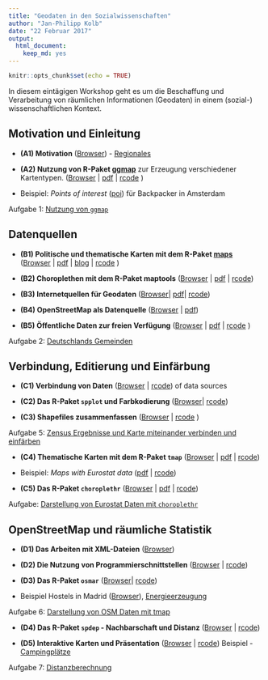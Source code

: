 ```yaml
---
title: "Geodaten in den Sozialwissenschaften"
author: "Jan-Philipp Kolb"
date: "22 Februar 2017"
output: 
  html_document: 
    keep_md: yes
---
```


```r
knitr::opts_chunk$set(echo = TRUE)
```

In diesem eintägigen Workshop geht es um die Beschaffung und Verarbeitung von räumlichen Informationen (Geodaten) in einem (sozial-) wissenschaftlichen Kontext.

Motivation und Einleitung
---------------------

- __(A1) Motivation__ ([Browser](https://github.com/Japhilko/GeoData/blob/master/2017/slides/Einleitung.md)) - [Regionales](http://rpubs.com/Japhilko82/OpenStreetMap_Mannheim)

- __(A2) Nutzung von R-Paket [ggmap](http://journal.r-project.org/archive/2013-1/kahle-wickham.pdf)__ zur Erzeugung verschiedener Kartentypen. ([Browser](https://github.com/Japhilko/GeoData/blob/master/2017/slides/ggmap.md) | [pdf](https://github.com/Japhilko/GeoData/blob/master/2016/slides/ggmap.pdf) | [rcode](https://raw.githubusercontent.com/Japhilko/GeoData/master/2016/rcode/slidesB1_ggmap.R) )

- Beispiel: *Points of interest* ([poi](https://rpossib.wordpress.com/2015/09/15/points-of-interest-for-backpackers/)) für Backpacker in Amsterdam

Aufgabe 1: [Nutzung von  `ggmap`](https://github.com/Japhilko/GeoData/blob/master/2017/tutorial/Aufgabe_Nutzung_ggmap.Rmd)

Datenquellen
---------------------

- __(B1) Politische und thematische Karten mit dem R-Paket [maps](https://cran.r-project.org/web/packages/maps/index.html)__ ([Browser ](https://github.com/Japhilko/GeoData/blob/master/2016/slides/maps.md) |  [pdf](https://github.com/Japhilko/GeoData/blob/master/2016/slides/maps.pdf) | [blog](https://rpossib.wordpress.com/2015/09/18/political-maps-with-r/) | [rcode](https://raw.githubusercontent.com/Japhilko/GeoData/master/2016/rcode/slidesC1_maps.R) )

- __(B2) Choroplethen mit dem R-Paket maptools__ ([Browser](https://github.com/Japhilko/GeoData/blob/master/2016/slides/maptools.md) | [pdf](https://github.com/Japhilko/GeoData/blob/master/2016/slides/maptools.pdf)
| [rcode](https://raw.githubusercontent.com/Japhilko/GeoData/master/2016/rcode/slidesC2_maptools.R))

- __(B3) Internetquellen für Geodaten__ ([Browser](https://github.com/Japhilko/GeoData/blob/master/2016/slides/polygonSources.md)| [pdf](https://github.com/Japhilko/GeoData/blob/master/2016/slides/polygonSources.pdf)|
[rcode](https://raw.githubusercontent.com/Japhilko/GeoData/master/2016/rcode/slidesC3_polygonSources.R))

- __(B4) OpenStreetMap als Datenquelle__ ([Browser](https://github.com/Japhilko/GeoData/blob/master/2016/slides/osm_data.md) |
[pdf](https://github.com/Japhilko/GeoData/blob/master/2016/slides/osm_data.pdf))

- __(B5) Öffentliche Daten zur freien Verfügung__  ([Browser](https://github.com/Japhilko/GeoData/blob/master/2016/slides/DataPUF.md) | 
[pdf](https://github.com/Japhilko/GeoData/blob/master/2016/slides/DataPUF.pdf) |
[rcode](https://raw.githubusercontent.com/Japhilko/GeoData/master/2016/rcode/slidesD2_DataPUF.R)
)

Aufgabe 2: [Deutschlands Gemeinden](https://github.com/Japhilko/GeoData/blob/master/2016/tutorial/Aufgabe_Zensus_Ergebnisse.md)


Verbindung, Editierung und Einfärbung
---------------------

- __(C1) Verbindung von Daten__ ([Browser](https://github.com/Japhilko/GeoData/blob/master/2016/slides/Matching.md) |
[rcode](https://raw.githubusercontent.com/Japhilko/GeoData/master/2016/rcode/slidesE1_Matching.R))
of data sources

- __(C2) Das R-Paket `spplot` und Farbkodierung__  ([Browser](https://github.com/Japhilko/GeoData/blob/master/2016/slides/spplot.md)| 
[rcode](https://raw.githubusercontent.com/Japhilko/GeoData/master/2016/rcode/slidesE2_spplot.R))

- __(C3) Shapefiles zusammenfassen__ ([Browser](https://github.com/Japhilko/GeoData/blob/master/2016/slides/BeispielONB.md) | 
[rcode](https://raw.githubusercontent.com/Japhilko/GeoData/master/2016/rcode/slidesE3_CombineShapefiles.R)
)


Aufgabe 5: [Zensus Ergebnisse und Karte miteinander verbinden und einfärben](https://github.com/Japhilko/GeoData/blob/master/2016/tutorial/Aufgabe_Verbindung.Rmd)

- __(C4) Thematische Karten mit dem R-Paket `tmap`__ 
([Browser](https://github.com/Japhilko/GeoData/blob/master/2016/slides/tmap.md) | 
[pdf](https://github.com/Japhilko/GeoData/blob/master/2016/slides/tmap.pdf) |
[rcode](https://raw.githubusercontent.com/Japhilko/GeoData/master/2016/rcode/slidesF1_tmap.R))

- Beispiel: *Maps with Eurostat data* ([pdf](https://github.com/Japhilko/GeoData/blob/master/2015/slides/eurostatMapsR.pdf) | [rcode](https://raw.githubusercontent.com/Japhilko/GeoData/master/2015/rcode/SpatMA_EurostatMaps.R))

- __(C5) Das R-Paket `choroplethr`__ ([Browser](https://github.com/Japhilko/GeoData/blob/master/2016/slides/Choroplethr.md) | 
[pdf](https://github.com/Japhilko/GeoData/blob/master/2016/slides/Choroplethr.pdf) | 
[rcode](https://raw.githubusercontent.com/Japhilko/GeoData/master/2016/rcode/slidesF2_choroplethr.R))


Aufgabe: [Darstellung von Eurostat Daten mit `choroplethr`](https://github.com/Japhilko/GeoData/blob/master/2016/tutorial/Aufgabe_choroplethr.Rmd)


OpenStreetMap und räumliche Statistik
---------------------

- __(D1) Das Arbeiten mit XML-Dateien__ ([Browser](https://github.com/Japhilko/GeoData/blob/master/2017/slides/OpenStreetMap.md))

- __(D2) Die Nutzung von Programmierschnittstellen__ ([Browser](https://github.com/Japhilko/GeoData/blob/master/2016/slides/UsageAPI.md) | 
[rcode](https://raw.githubusercontent.com/Japhilko/GeoData/master/2016/rcode/slidesG1_UsageAPI.R))

- __(D3) Das R-Paket `osmar`__ ([Browser](https://github.com/Japhilko/GeoData/blob/master/2016/slides/osmar.md)| 
[rcode](https://raw.githubusercontent.com/Japhilko/GeoData/master/2016/rcode/slidesG3_osmar.R))

- Beispiel Hostels in Madrid ([Browser](https://github.com/Japhilko/GeoData/blob/master/2016/slides/Madrid_hostels.Rmd)), [Energieerzeugung](https://rpossib.wordpress.com/2015/11/20/use-openstreetmap-date/)

Aufgabe 6: [Darstellung von OSM Daten mit tmap](https://github.com/Japhilko/GeoData/blob/master/2016/tutorial/Aufgabe_osmar.Rmd)

- __(D4) Das R-Paket `spdep` - Nachbarschaft und Distanz__ ([Browser](https://github.com/Japhilko/GeoData/blob/master/2016/slides/spdep.md) |
[rcode](https://raw.githubusercontent.com/Japhilko/GeoData/master/2016/rcode/slidesH1_spdep.R))


- __(D5) Interaktive Karten und Präsentation__ ([Browser](https://github.com/Japhilko/GeoData/blob/master/2016/slides/PresentingResults.Rmd)
| [rcode](https://raw.githubusercontent.com/Japhilko/GeoData/master/2016/rcode/slidesH2_Interaktiv.R))
Beispiel - [Campingplätze](http://rpubs.com/Japhilko82/Campsites)

Aufgabe 7: [Distanzberechnung](https://github.com/Japhilko/GeoData/blob/master/2016/tutorial/Aufgabe_Distanzberechnung.Rmd)

